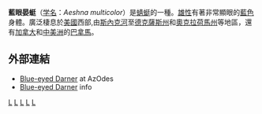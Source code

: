 {{Speciesbox
| taxon = Aeshna multicolor
| binomial_authority = [[Hermann_August_Hagen|Hagen]], 1861
| image = Rhionaeschna multicolor-Male-5.jpg
}}

'''藍眼晏蜓'''（[[学名|学名]]：''Aeshna multicolor''）是[[蜻蜓|蜻蜓]]的一種。[[雄性|雄性]]有著非常顯眼的[[藍色|藍色]]身體。廣泛棲息於[[美國|美國]]西部,由[[斯內克河|斯內克河]]至[[德克薩斯州|德克薩斯州]]和[[奧克拉荷馬州|奧克拉荷馬州]]等地區，還有[[加拿大|加拿大]]和[[中美洲|中美洲]]的[[巴拿馬|巴拿馬]]。

== 外部連結 ==
* [http://www.azodes.com/dragons/darners/darn-blue.asp Blue-eyed Darner] {{Wayback|url=http://www.azodes.com/dragons/darners/darn-blue.asp |date=20120415085725 }} at AzOdes
* [https://web.archive.org/web/20060202093240/http://www.royalbcmuseum.bc.ca/nh_papers/aeshnareport/aeshnarep.html#multicolor Blue-eyed Darner] info
{{Taxonbar}}
[[Category:晏蜓屬|L]]
[[Category:美國昆蟲|L]]
[[Category:加拿大動物|L]]
[[Category:巴拿馬動物|L]]
[[Category:_1861年描述的昆虫|L]]